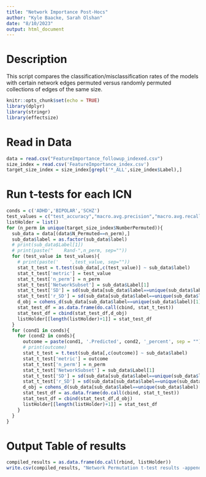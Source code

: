 ```yaml
---
title: "Network Importance Post-Hocs"
author: "Kyle Baacke, Sarah Olshan"
date: "8/10/2023"
output: html_document
---
```


# Description
This script compares the classification/misclassification rates of the models with certain network edges permuted versus randomly permuted collections of edges of the same size.

```r
knitr::opts_chunk$set(echo = TRUE)
library(dplyr)
library(stringr)
library(effectsize)
```

# Read in Data
```r
data = read.csv("FeatureImportance_followup_indexed.csv")
size_index = read.csv('FeatureImportance_index.csv')
target_size_index = size_index[grepl('*_ALL',size_index$Label),]
```

# Run t-tests for each ICN
```r
conds = c('ADHD','BIPOLAR','SCHZ')
test_values = c("test_accuracy","macro.avg.precision","macro.avg.recall","macro.avg.f1.score")
listHolder = list()
for (n_perm in unique(target_size_index$NumberPermuted)){
  sub_data = data[(data$N_Permuted==n_perm),]
  sub_data$label = as.factor(sub_data$label)
  # print(sub_data$Label[1])
  # print(paste("    Rand-",n_perm, sep=""))
  for (test_value in test_values){
    # print(paste('    ',test_value, sep=""))
    stat_t_test = t.test(sub_data[,c(test_value)] ~ sub_data$label)
    stat_t_test['metric'] = test_value
    stat_t_test['n_perm'] = n_perm
    stat_t_test['NetworkSubset'] = sub_data$Label[1]
    stat_t_test['SD'] = sd(sub_data[sub_data$label==unique(sub_data$label)[1],c(test_value)])
    stat_t_test['r_SD'] = sd(sub_data[sub_data$label==unique(sub_data$label)[2],c(test_value)])
    d_obj = cohens_d(sub_data[sub_data$label==unique(sub_data$label)[1],c(test_value)], sub_data[sub_data$label==unique(sub_data$label)[2],c(test_value)])
    stat_test_df = as.data.frame(do.call(cbind, stat_t_test))
    stat_test_df = cbind(stat_test_df,d_obj)
    listHolder[[length(listHolder)+1]] = stat_test_df
  }
  for (cond1 in conds){
    for (cond2 in conds){
      outcome = paste(cond1, '.Predicted', cond2, '_percent', sep = "")
      # print(outcome)
      stat_t_test = t.test(sub_data[,c(outcome)] ~ sub_data$label)
      stat_t_test['metric'] = outcome
      stat_t_test['n_perm'] = n_perm
      stat_t_test['NetworkSubset'] = sub_data$Label[1]
      stat_t_test['SD'] = sd(sub_data[sub_data$label==unique(sub_data$label)[1],c(outcome)])
      stat_t_test['r_SD'] = sd(sub_data[sub_data$label==unique(sub_data$label)[2],c(outcome)])
      d_obj = cohens_d(sub_data[sub_data$label==unique(sub_data$label)[1],c(outcome)], sub_data[sub_data$label==unique(sub_data$label)[2],c(outcome)])
      stat_test_df = as.data.frame(do.call(cbind, stat_t_test))
      stat_test_df = cbind(stat_test_df,d_obj)
      listHolder[[length(listHolder)+1]] = stat_test_df
    }
  }
}

```

# Output Table of results
```r
compiled_results = as.data.frame(do.call(rbind, listHolder))
write.csv(compiled_results, "Network Permutation t-test results -appended 01.csv")
```

